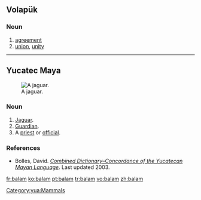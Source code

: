 ==Volapük==

===Noun===
{{infl|vo|noun}}

# [[agreement]]
# [[union]], [[unity]]

----

==Yucatec Maya==
[[Image:Standing jaguar.jpg|thumb|right|A jaguar.]]

===Noun===
{{yua-noun}}

# [[jaguar|Jaguar]].
# [[guardian|Guardian]].
# A [[priest]] or [[official]].

===References===
* Bolles, David. ''[http://www.famsi.org/reports/96072/index.html Combined Dictionary–Concordance of the Yucatecan Mayan Language]''. Last updated 2003.

[[Category:yua:Mammals]]

[[fr:balam]]
[[ko:balam]]
[[pt:balam]]
[[tr:balam]]
[[vo:balam]]
[[zh:balam]]
